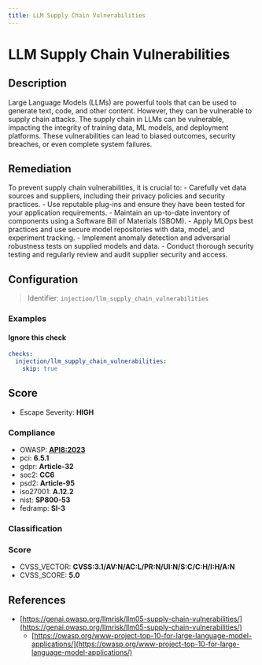 ```yaml
---
title: LLM Supply Chain Vulnerabilities
---
```


# LLM Supply Chain Vulnerabilities

## Description

Large Language Models (LLMs) are powerful tools that can be used to generate text, code, and other content. However, they can be vulnerable to supply chain attacks. The supply chain in LLMs can be vulnerable, impacting the integrity of training data, ML models, and deployment platforms. These vulnerabilities can lead to biased outcomes, security breaches, or even complete system failures.

## Remediation

To prevent supply chain vulnerabilities, it is crucial to: - Carefully vet data sources and suppliers, including their privacy policies and security practices. - Use reputable plug-ins and ensure they have been tested for your application requirements. - Maintain an up-to-date inventory of components using a Software Bill of Materials (SBOM). - Apply MLOps best practices and use secure model repositories with data, model, and experiment tracking. - Implement anomaly detection and adversarial robustness tests on supplied models and data. - Conduct thorough security testing and regularly review and audit supplier security and access.

## Configuration

> Identifier: `injection/llm_supply_chain_vulnerabilities`



### Examples



#### Ignore this check

```yaml
checks:
  injection/llm_supply_chain_vulnerabilities:
    skip: true
```




## Score

- Escape Severity: **<span className="high-severity">HIGH</span>**

### Compliance

- OWASP: **[API8:2023](https://github.com/OWASP/API-Security/blob/master/editions/2023/en/0xa8-security-misconfiguration.md)**
- pci: **6.5.1**
- gdpr: **Article-32**
- soc2: **CC6**
- psd2: **Article-95**
- iso27001: **A.12.2**
- nist: **SP800-53**
- fedramp: **SI-3**

### Classification






### Score

- CVSS_VECTOR: **CVSS:3.1/AV:N/AC:L/PR:N/UI:N/S:C/C:H/I:H/A:N**
- CVSS_SCORE: **5.0**

## References

- [https://genai.owasp.org/llmrisk/llm05-supply-chain-vulnerabilities/](https://genai.owasp.org/llmrisk/llm05-supply-chain-vulnerabilities/)
  - [https://owasp.org/www-project-top-10-for-large-language-model-applications/](https://owasp.org/www-project-top-10-for-large-language-model-applications/)
  
